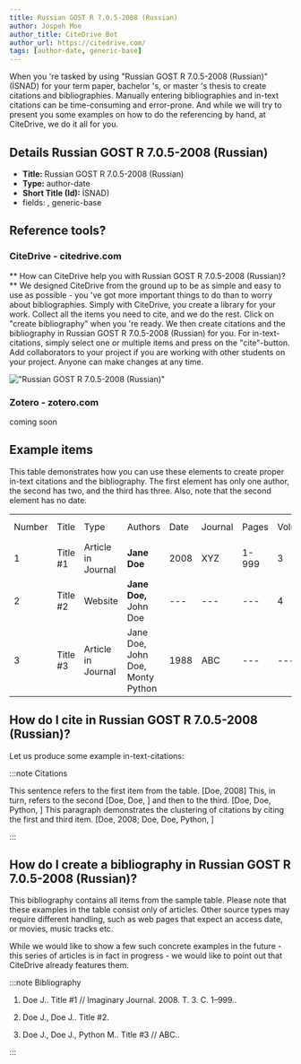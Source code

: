 ```yaml
---
title: Russian GOST R 7.0.5-2008 (Russian)
author: Jospeh Moe
author_title: CiteDrive Bot
author_url: https://citedrive.com/
tags: [author-date, generic-base]
---
```


When you 're tasked by using "Russian GOST R 7.0.5-2008 (Russian)" (İSNAD) for your term paper, bachelor 's, or master 's thesis to create citations and bibliographies.
Manually entering bibliographies and in-text citations can be time-consuming and error-prone. And while we will try to present you some examples on how to do the referencing by hand, at CiteDrive, we do it all for you.

## Details  Russian GOST R 7.0.5-2008 (Russian)
* **Title:** Russian GOST R 7.0.5-2008 (Russian)
* **Type:** author-date
* **Short Title (Id):** İSNAD)
* fields: , generic-base

## Reference tools?
### CiteDrive - citedrive.com
** How can CiteDrive help you with Russian GOST R 7.0.5-2008 (Russian)? **
We designed CiteDrive from the ground up to be as simple and easy to use as possible - you 've got more important things to do than to worry about bibliographies. Simply with CiteDrive, you create a library for your work. Collect all the items you need to cite, and we do the rest. Click on "create bibliography" when you 're ready. We then create citations and the bibliography in Russian GOST R 7.0.5-2008 (Russian) for you. For in-text-citations, simply select one or multiple items and press on the "cite"-button. Add collaborators to your project if you are working with other students on your project. Anyone can make changes at any time.


!["Russian GOST R 7.0.5-2008 (Russian)"](images/russian-gost-r-7052008-russian.svg "Choose Russian GOST R 7.0.5-2008 (Russian) in the CiteDrive App")

### Zotero - zotero.com

coming soon

## Example items

This table demonstrates how you can use these elements to create proper in-text citations and the bibliography. The first element has only one author, the second has two, and the third has three. Also, note that the second element has no date.


<table>
  <tr>
   <td>Number
   </td>
   <td>Title
   </td>
   <td>Type
   </td>
   <td>Authors
   </td>
   <td>Date
   </td>
   <td>Journal
   </td>
   <td>Pages
   </td>
   <td>Volume
   </td>
   <td>Issue
   </td>
   <td>Access Date
   </td>
  </tr>
  <tr>
   <td>1
   </td>
   <td>Title #1
   </td>
   <td>Article in Journal
   </td>
   <td><strong>Jane Doe</strong>
   </td>
   <td>2008
   </td>
   <td>XYZ
   </td>
   <td>1-999
   </td>
   <td>3
   </td>
   <td>2
   </td>
   <td>--
   </td>
  </tr>
  <tr>
   <td>
2
   </td>
   <td>Title #2
   </td>
   <td>Website
   </td>
   <td><strong>Jane Doe, </strong>John Doe
   </td>
   <td>---
   </td>
   <td>---
   </td>
   <td>---
   </td>
   <td>4
   </td>
   <td>---
   </td>
   <td>2020-05-01
   </td>
  </tr>
  <tr>
   <td>3
   </td>
   <td>Title #3
   </td>
   <td>Article in Journal
   </td>
   <td>Jane Doe, John Doe, Monty Python
   </td>
   <td>1988
   </td>
   <td>ABC
   </td>
   <td>---
   </td>
   <td>---
   </td>
   <td>16
   </td>
   <td>---
   </td>
  </tr>
</table>



## How do I cite in  Russian GOST R 7.0.5-2008 (Russian)?

Let us produce some example in-text-citations:

:::note Citations


This sentence refers to the first item from the table. [Doe, 2008] This, in turn, refers to the second [Doe, Doe, ]
and then to the third.  [Doe, Doe, Python, ]
This paragraph demonstrates the clustering of citations by citing the first and third item. [Doe, 2008; Doe, Doe, Python, ]

:::

## How do I create a bibliography in Russian GOST R 7.0.5-2008 (Russian)?

This bibliography contains all items from the sample table. Please note that these examples in the table consist only of articles. Other source types may require different handling, such as web pages that expect an access date, or movies, music tracks etc.

While we would like to show a few such concrete examples in the future - this series of articles is in fact in progress - we would like to point out that CiteDrive already features them.

:::note Bibliography

1. Doe J..  Title #1 // Imaginary Journal. 2008. Т. 3. С. 1–999..

2. Doe J., Doe J..  Title #2.

3. Doe J., Doe J., Python M..  Title #3 // ABC..



:::


        